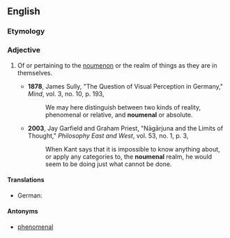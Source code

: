 ==English==

===Etymology===
{{rfe|lang=en}}

===Adjective===
{{en-adj|-}}

# {{context|philosophy|especially [[Kantianism]]|lang=en}} Of or pertaining to the [[noumenon]] or the realm of things as they are in themselves.
#*'''1878''', James Sully, "The Question of Visual Perception in Germany," ''Mind'', vol. 3, no. 10, p. 193,
#*:We may here distinguish between two kinds of reality, phenomenal or relative, and '''noumenal''' or absolute.
#*'''2003''', Jay Garfield and Graham Priest, "Nāgārjuna and the Limits of Thought," ''Philosophy East and West'', vol. 53, no. 1, p. 3,
#*:When Kant says that it is impossible to know anything about, or apply any categories to, the '''noumenal''' realm, he would seem to be doing just what cannot be done.

====Translations====
{{trans-top|of or pertaining to the noumenon}}
* German: {{t-needed|de}}
{{trans-mid}}
{{trans-bottom}}

====Antonyms====
* [[phenomenal]]
